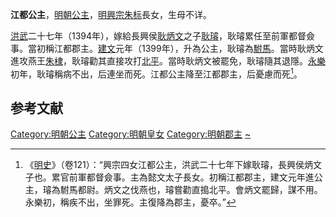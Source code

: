 {{他用
|subject=明朝公主
|other=西漢和親公主
|劉細君
}}
{{東亞女性歷史人物
| 名稱=江都公主
| 身份=[[明朝|明朝]]公主
| 畫像=
| 說明=
| 姓=朱
| 名=
| 封爵=[[公主|公主]]，郡主
| 位號=
| 封號=江都公主，江都郡主
| 出生年=
| 逝世年=
| 諡號=
| 墳墓=
| 父親=[[朱标|朱标]]
| 夫=耿璿
| 母親=
|}}
'''江都公主'''，[[明朝|明朝]][[公主|公主]]，[[明興宗|明興宗]][[朱标|朱标]]長女，生母不详。

[[洪武|洪武]]二十七年（1394年），嫁給長興侯[[耿炳文|耿炳文]]之子[[耿璿|耿璿]]，耿璿累任至前軍都督僉事。當初稱江都郡主。[[建文|建文]]元年（1399年），升為公主，耿璿為[[駙馬|駙馬]]。當時耿炳文進攻燕王[[朱棣|朱棣]]，耿璿勸其直接攻打[[北平|北平]]。當時耿炳文被罷免，耿璿隨其退隱。[[永乐_(明朝)|永樂]]初年，耿璿稱病不出，后連坐而死。江都公主降至江都郡主，后憂慮而死<ref>《[[明史|明史]]》（卷121）：“興宗四女江都公主，洪武二十七年下嫁耿璿，長興侯炳文子也。累官前軍都督僉事。主為懿文太子長女。初稱江都郡主，建文元年進公主，璿為駙馬都尉。炳文之伐燕也，璿嘗勸直搗北平。會炳文罷歸，謀不用。永樂初，稱疾不出，坐罪死。主復降為郡主，憂卒。”</ref>。

==参考文献==
<div class="references-small">
<references></references>
</div>

{{明朝人物小作品}}
{{明惠帝皇室}}

[[Category:明朝公主|Category:明朝公主]]
[[Category:明朝皇女|Category:明朝皇女]]
[[Category:明朝郡主|Category:明朝郡主]]
[[Category:朱姓|~]]